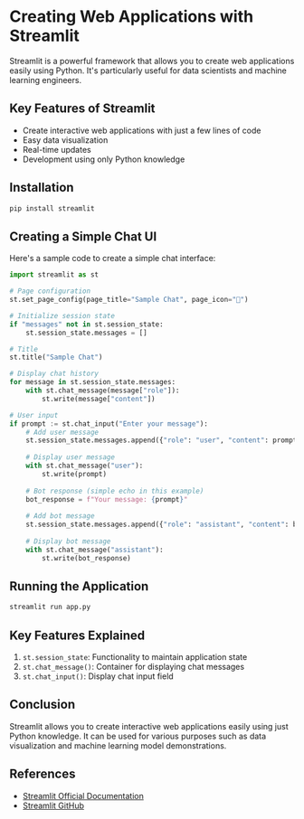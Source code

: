 # Creating Web Applications with Streamlit

Streamlit is a powerful framework that allows you to create web applications easily using Python. It's particularly useful for data scientists and machine learning engineers.

## Key Features of Streamlit

- Create interactive web applications with just a few lines of code
- Easy data visualization
- Real-time updates
- Development using only Python knowledge

## Installation

```bash
pip install streamlit
```

## Creating a Simple Chat UI

Here's a sample code to create a simple chat interface:

```python
import streamlit as st

# Page configuration
st.set_page_config(page_title="Sample Chat", page_icon="💬")

# Initialize session state
if "messages" not in st.session_state:
    st.session_state.messages = []

# Title
st.title("Sample Chat")

# Display chat history
for message in st.session_state.messages:
    with st.chat_message(message["role"]):
        st.write(message["content"])

# User input
if prompt := st.chat_input("Enter your message"):
    # Add user message
    st.session_state.messages.append({"role": "user", "content": prompt})
    
    # Display user message
    with st.chat_message("user"):
        st.write(prompt)
    
    # Bot response (simple echo in this example)
    bot_response = f"Your message: {prompt}"
    
    # Add bot message
    st.session_state.messages.append({"role": "assistant", "content": bot_response})
    
    # Display bot message
    with st.chat_message("assistant"):
        st.write(bot_response)
```

## Running the Application

```bash
streamlit run app.py
```

## Key Features Explained

1. `st.session_state`: Functionality to maintain application state
2. `st.chat_message()`: Container for displaying chat messages
3. `st.chat_input()`: Display chat input field

## Conclusion

Streamlit allows you to create interactive web applications easily using just Python knowledge. It can be used for various purposes such as data visualization and machine learning model demonstrations.

## References

- [Streamlit Official Documentation](https://docs.streamlit.io/)
- [Streamlit GitHub](https://github.com/streamlit/streamlit)
